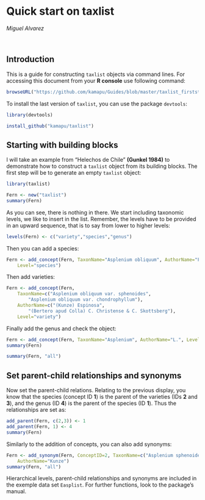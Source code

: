 # Quick start on taxlist
*Miguel Alvarez*

<br>

## Introduction
This is a guide for constructing `taxlist` objects via command lines.
For accessing this document from your **R console** use following command:

```{r, eval=FALSE}
browseURL("https://github.com/kamapu/Guides/blob/master/taxlist_firststeps.md")
```

To install the last version of `taxlist`, you can use the package `devtools`:

```{r,eval=FALSE}
library(devtools)

install_github("kamapu/taxlist")
```

## Starting with building blocks

I will take an example from "Helechos de Chile" **(Gunkel 1984)** to demonstrate
how to construct a `taxlist` object from its building blocks.
The first step will be to generate an empty `taxlist` object:

```{r}
library(taxlist)

Fern <- new("taxlist")
summary(Fern)
```

As you can see, there is nothing in there.
We start including taxonomic levels, we like to insert in the list.
Remember, the levels have to be provided in an upward sequence, that is to say
from lower to higher levels:

```{r}
levels(Fern) <- c("variety","species","genus")
```
Then you can add a species:

```{r}
Fern <- add_concept(Fern, TaxonName="Asplenium obliquum", AuthorName="Forster",
	Level="species")
```

Then add varieties:

```{r}
Fern <- add_concept(Fern,
	TaxonName=c("Asplenium obliquum var. sphenoides",
		"Asplenium obliquum var. chondrophyllum"),
	AuthorName=c("(Kunze) Espinosa",
		"(Bertero apud Colla) C. Christense & C. Skottsberg"),
	Level="variety")
```

Finally add the genus and check the object:

```{r}
Fern <- add_concept(Fern, TaxonName="Asplenium", AuthorName="L.", Level="genus")
summary(Fern)

summary(Fern, "all")
```

## Set parent-child relationships and synonyms

Now set the parent-child relations.
Relating to the previous display, you know that the species (concept ID **1**)
is the parent of the varieties (IDs **2** and **3**), and the genus (ID **4**)
is the parent of the species (ID **1**).
Thus the relationships are set as:

```{r}
add_parent(Fern, c(2,3)) <- 1
add_parent(Fern, 1) <- 4
summary(Fern)
```

Similarly to the addition of concepts, you can also add synonyms:

```{r}
Fern <- add_synonym(Fern, ConceptID=2, TaxonName=c("Asplenium sphenoides"),
	AuthorName="Kunze")
summary(Fern, "all")
```

Hierarchical levels, parent-child relationships and synonyms are included in the
exemple data set `Easplist`.
For further functions, look to the package's manual.
